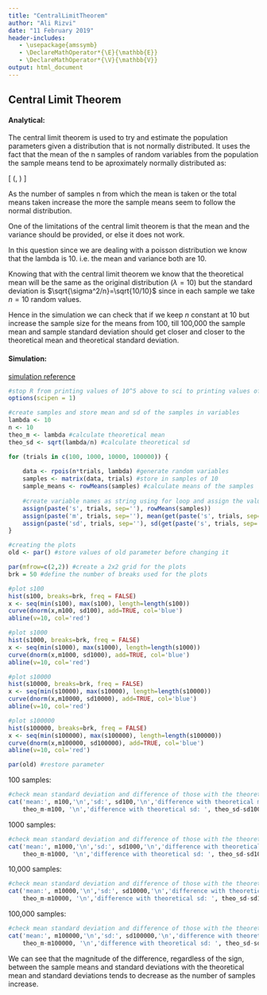 ---
title: "CentralLimitTheorem"
author: "Ali Rizvi"
date: "11 February 2019"
header-includes:
   - \usepackage{amssymb}
   - \DeclareMathOperator*{\E}{\mathbb{E}}
   - \DeclareMathOperator*{\V}{\mathbb{V}}
output: html_document
---

## Central Limit Theorem

#### Analytical:

The central limit theorem is used to try and estimate the population parameters given a distribution that is not normally distributed. It uses the fact that the mean of the n samples of random variables from the population the sample means tend to be aproximately normally distributed as:

\[
\mathcal{N}(\mu, \frac{\sigma^2}{n})
\]

As the number of samples n from which the mean is taken or the total means taken increase the more the sample means seem to follow the normal distribution. 

One of the limitations of the central limit theorem is that the mean and the variance should be provided, or else it does not work. 

In this question since we are dealing with a poisson distribution we know that the lambda is 10. i.e. the mean and variance both are 10. 

Knowing that with the central limit theorem we know that the theoretical mean will be the same as the original distribution $(\lambda=10)$ but the standard deviation is $\sqrt{\sigma^2/n}=\sqrt{10/10}$ since in each sample we take $n=10$ random values. 

Hence in the simulation we can check that if we keep $n$ constant at 10 but increase the sample size for the means from 100, till 100,000 the sample mean and sample standard deviation should get closer and closer to the theoretical mean and theoretical standard deviation. 

#### Simulation:

[simulation reference](https://www.youtube.com/watch?v=fgQuGUZdVyE)

```{r warning=FALSE}

#stop R from printing values of 10^5 above to sci to printing values of 10^6 
options(scipen = 1)

#create samples and store mean and sd of the samples in variables
lambda <- 10
n <- 10
theo_m <- lambda #calculate theoretical mean
theo_sd <- sqrt(lambda/n) #calculate theoretical sd

for (trials in c(100, 1000, 10000, 100000)) {
    
    data <- rpois(n*trials, lambda) #generate random variables
    samples <- matrix(data, trials) #store in samples of 10
    sample_means <- rowMeans(samples) #calculate means of the samples
    
    #create variable names as string using for loop and assign the values
    assign(paste('s', trials, sep=''), rowMeans(samples))
    assign(paste('m', trials, sep=''), mean(get(paste('s', trials, sep=''))))
    assign(paste('sd', trials, sep=''), sd(get(paste('s', trials, sep=''))))
}

#creating the plots
old <- par() #store values of old parameter before changing it 

par(mfrow=c(2,2)) #create a 2x2 grid for the plots
brk = 50 #define the number of breaks used for the plots

#plot s100 
hist(s100, breaks=brk, freq = FALSE)
x <- seq(min(s100), max(s100), length=length(s100))
curve(dnorm(x,m100, sd100), add=TRUE, col='blue')
abline(v=10, col='red')

#plot s1000
hist(s1000, breaks=brk, freq = FALSE)
x <- seq(min(s1000), max(s1000), length=length(s1000))
curve(dnorm(x,m1000, sd1000), add=TRUE, col='blue')
abline(v=10, col='red')

#plot s10000
hist(s10000, breaks=brk, freq = FALSE)
x <- seq(min(s10000), max(s10000), length=length(s10000))
curve(dnorm(x,m10000, sd10000), add=TRUE, col='blue')
abline(v=10, col='red')

#plot s100000
hist(s100000, breaks=brk, freq = FALSE)
x <- seq(min(s100000), max(s100000), length=length(s100000))
curve(dnorm(x,m100000, sd100000), add=TRUE, col='blue')
abline(v=10, col='red')

par(old) #restore parameter
```

100 samples:
```{r}
#check mean standard deviation and difference of those with the theoretical ones
cat('mean:', m100,'\n','sd:', sd100,'\n','difference with theoretical mean: ', 
    theo_m-m100, '\n','difference with theoretical sd: ', theo_sd-sd100,sep = '')

```

1000 samples:
```{r}
#check mean standard deviation and difference of those with the theoretical ones
cat('mean:', m1000,'\n','sd:', sd1000,'\n','difference with theoretical mean: ', 
    theo_m-m1000, '\n','difference with theoretical sd: ', theo_sd-sd1000,sep = '')

```

10,000 samples:
```{r}
#check mean standard deviation and difference of those with the theoretical ones
cat('mean:', m10000,'\n','sd:', sd10000,'\n','difference with theoretical mean: ', 
    theo_m-m10000, '\n','difference with theoretical sd: ', theo_sd-sd10000,sep = '')

```

100,000 samples:
```{r}
#check mean standard deviation and difference of those with the theoretical ones
cat('mean:', m100000,'\n','sd:', sd100000,'\n','difference with theoretical mean: ', 
    theo_m-m100000, '\n','difference with theoretical sd: ', theo_sd-sd100000,sep = '')

```

We can see that the magnitude of the difference, regardless of the sign, between the sample means and standard deviations with the theoretical mean and standard deviations tends to decrease as the number of samples increase.
